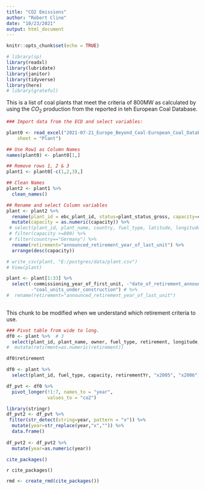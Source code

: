 ```yaml
---
title: "CO2 Emissions"
author: "Robert Cline"
date: "10/23/2021"
output: html_document
---
```


```r
knitr::opts_chunk$set(echo = TRUE)

# library(sp)
library(readxl)
library(lubridate)
library(janitor)
library(tidyverse)
library(here) 
# library(grateful)
```


This is a list of coal plants that meet the criteria of 800MW as calculated by using the $CO_2$ production from the reported in teh European Coal Database.    
```r
### Import data from the ECD and select variables:  

plant0 <- read_excel("2021-07-21_Europe_Beyond_Coal-European_Coal_Database_hc.xlsx", 
    sheet = "Plant")

## Use Row1 as Column Names
names(plant0) <- plant0[1,]

## Remove rows 1, 2 & 3
plant1 <- plant0[-c(1,2,3),]

## Clean Names
plant2 <- plant1 %>% 
  clean_names()

## Rename and select Column variables
plant <- plant2 %>%
  rename(plant_id = ebc_plant_id, status=plant_status_gross, capacity=coal_capacity_open) %>% 
  mutate(capacity = as.numeric(capacity)) %>% 
 # select(plant_id, plant_name, country, fuel_type, latitude, longitude, status, capacity) %>% 
 # filter(capacity >=800) %>% 
 # filter(country=="Germany") %>% 
  rename(retirement="announced_retirement_year_of_last_unit") %>% 
  arrange(desc(capacity))

# write_csv(plant, "E:/postgres/data/plant.csv")
# View(plant)
```



```r
plant <- plant[1:33] %>% 
  select(-commissioning_year_of_first_unit, -"date_of_retirement_announcement", -"covered_by_country_phase_out_if_yes_country_phase_out_year",
         -"coal_units_under_construction") # %>% 
#  rename(retirement="announced_retirement_year_of_last_unit")
  
```



This chunk to be modified when we understand which retirement criteria to use.
```r

### Pivot table from wide to long. 
df0 <- plant %>%  # 3
  select(plant_id, plant_name, owner, fuel_type, retirement, longitude, latitude, "x2005", "x2006", "x2007", "x2008", "x2009", "x2010", "x2011", "x2012", "x2013", "x2014", "x2015", "x2016", "x2017", "x2018", "x2019", "x2020")# %>% 
#  mutate(retirment=as.numeric(retirement))

df0$retirement

df0 <- plant %>% 
  select(plant_id, fuel_type, capacity, retirementYr, "x2005", "x2006", "x2007", "x2008", "x2009", "x2010", "x2011", "x2012", "x2013", "x2014", "x2015", "x2016", "x2017", "x2018", "x2019", "x2020")

df_pvt <- df0 %>% 
  pivot_longer(!1:7, names_to = "year",
               values_to = "co2")
``` 


```r
library(stringr)
df_pvt2 <- df_pvt %>% 
 filter(str_detect(string=year, pattern = "x")) %>% 
  mutate(year=str_replace(year,"x","")) %>% 
  data.frame()
 
df_pvt2 <- df_pvt2 %>% 
  mutate(year=as.numeric(year))
```

```r
cite_packages()
```

`r cite_packages()`

```r
rmd <- create_rmd(cite_packages())

```

